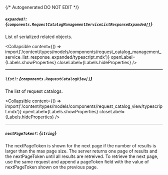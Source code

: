 {/* Autogenerated DO NOT EDIT  */}

##### `expanded?`: *{`components.RequestCatalogManagementServiceListResponseExpanded[]`}*
List of serialized related objects.

<Collapsible content={() => import('/content/types/models/components/request_catalog_management_service_list_response_expanded/typescript.mdx')} openLabel={Labels.showProperties} closeLabel={Labels.hideProperties} />


---
##### `list?`: *{`components.RequestCatalogView[]`}*
The list of request catalogs.

<Collapsible content={() => import('/content/types/models/components/request_catalog_view/typescript.mdx')} openLabel={Labels.showProperties} closeLabel={Labels.hideProperties} />


---
##### `nextPageToken?`: *{`string`}*
The nextPageToken is shown for the next page if the number of results is larger than the max page size.
 The server returns one page of results and the nextPageToken until all results are retreived.
 To retrieve the next page, use the same request and append a pageToken field with the value of nextPageToken shown on the previous page.


